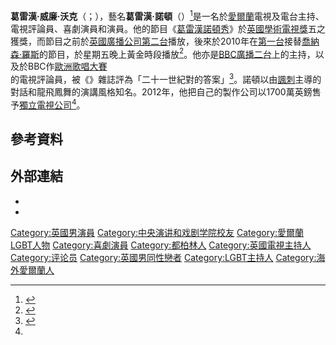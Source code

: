 {{noteTA
|T=zh-hans:格拉汉姆·诺顿;zh-hk:葛雷漢·諾頓;zh-tw:葛雷漢·諾頓;
|G1=Show
|1=zh-hans:格拉汉姆;zh-hk:葛雷漢;zh-tw:葛雷漢;
}}
{{Infobox person
| name = Graham Norton<br>葛雷漢·諾頓
| image = Graham Norton (cropped).jpg
| caption = 葛倫漢於2010年
| birth_name = Graham William Walker<br>葛雷漢·威廉·沃克
| birth_date = {{birth date and age|1963|4|4}}
| birth_place = {{IRL}}[[都柏林|都柏林]]{{link-en|克朗多金|Clondalkin}}
| home_town = {{IRL}}{{le|科克郡班頓|Bandon, County Cork}}
| partner = 特雷弗·帕特森（2010－2013）<br>安德鲁·史密斯（？－2015）
| employer = [[英國廣播公司|英國廣播公司]]（之前為[[第四台_(英國)|第四台]]）
| years_active = 1992年－現在
| occupation = {{flat list|
* [[電視節目主持人|電視節目主持人]]
* [[電視評論員|電視評論員]]
* [[喜劇演員|喜劇演員]]
* [[演員|演員]]
}}
| television = [[葛雷漢諾頓秀|葛雷漢諾頓秀]]<br>[[歐洲歌唱大賽|歐洲歌唱大賽]]<br>{{le|So Graham Norton|So Graham Norton}}<br>{{le|V Graham Norton|V Graham Norton}}<br>{{le|The Graham Norton Effect|The Graham Norton Effect}}<br>{{le|Graham Norton's Bigger Picture|Graham Norton's Bigger Picture}}<br>{{le|Would You Rather...? with Graham Norton|Would You Rather...? with Graham Norton}}
| nationality = {{IRE}}
| residence = {{UK}}[[倫敦|倫敦]][[沃平|沃平]]
| alma_mater = [[中央演講和戲劇學院|中央演講和戲劇學院]]
}}
'''葛雷漢·威廉·沃克'''（{{lang-en|Graham William Walker}}；{{bd|1963年|4月4日}}），藝名'''葛雷漢·諾頓'''（{{lang-en|Graham Norton}}）<ref>{{cite book |last=Norton|first=Graham| title=So Me|publisher=Hodder & Stoughton|page=4|isbn=0-340-83348-3}}</ref>是一名於[[爱尔兰|愛爾蘭]]電視及電台主持、電視評論員、喜劇演員和演員。他的節目《[[葛雷漢諾頓秀|葛雷漢諾頓秀]]》於[[英國學術電視獎|英國學術電視獎]]五之獲獎，而節目之前於[[英國廣播公司第二台|英國廣播公司第二台]]播放，後來於2010年在[[英國廣播公司第一台|第一台]]接替[[喬納森·羅斯|喬納森·羅斯]]的節目，於星期五晚上黃金時段播放<ref name="BBC News">{{cite web|title=Graham Norton sells production company So TV to ITV|url=http://www.bbc.co.uk/news/entertainment-arts-19433776|publisher=BBC News|accessdate=2012-10-18|archive-date=2012-11-04|archive-url=https://web.archive.org/web/20121104163040/http://www.bbc.co.uk/news/entertainment-arts-19433776|dead-url=no}}</ref>。他亦是[[BBC廣播二台|BBC廣播二台]]上的主持，以及於BBC作[[歐洲歌唱大賽|歐洲歌唱大賽]]的電視評論員，被《{{le|Hot Press|Hot Press}}》雜誌評為「二十一世紀對{{le|特里·沃根|Terry Wogan}}的答案」<ref>{{cite news|url=http://hotpress.com/archive/2931306.html|title=Reasons to be cheerful|date=|accessdate=2007-06-20|author=Bootboy|work=[[Hot_Press|Hot Press]]|archive-date=2010-02-19|archive-url=https://web.archive.org/web/20100219065611/http://www.hotpress.com/archive/2931306.html|dead-url=no}}</ref>。諾頓以由[[諷刺|諷刺]]主導的對話和龍飛鳳舞的演講風格知名。2012年，他把自己的製作公司{{le|So Television|So Television}}以1700萬英鎊售予[[獨立電視公司|獨立電視公司]]<ref name="BBC News"/>。

==參考資料==
{{Reflist}}

==外部連結==
{{Commons category|Graham Norton}}
*{{IMDb name|636218|Graham Norton}}
*{{Screenonline name|id=1199766|name=Graham Norton}}


{{S-start}}
{{s-media}}
{{s-bef|before={{le|Terry Wogan|Terry Wogan}}}}
{{s-ttl|title=[[歐洲歌唱大賽|歐洲歌唱大賽]]英國評論員|years=2009－現時}}
{{s-inc}}
{{Succession box|
  before=N/A |
  title={{le|歐洲跳舞大賽|Eurovision Dance Contest}}評論員  |
  years=<small>（與{{le|Claudia Winkleman|Claudia Winkleman}}）</small> <br />2007、2008|
  after=待定
}}
{{S-end}}

[[Category:英國男演員|Category:英國男演員]]
[[Category:中央演讲和戏剧学院校友|Category:中央演讲和戏剧学院校友]]
[[Category:愛爾蘭LGBT人物|Category:愛爾蘭LGBT人物]]
[[Category:喜劇演員|Category:喜劇演員]]
[[Category:都柏林人|Category:都柏林人]]
[[Category:英國電視主持人|Category:英國電視主持人]]
[[Category:评论员|Category:评论员]]
[[Category:英國男同性戀者|Category:英國男同性戀者]]
[[Category:LGBT主持人|Category:LGBT主持人]]
[[Category:海外愛爾蘭人|Category:海外愛爾蘭人]]